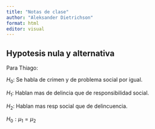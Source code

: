 ```yaml
---
title: "Notas de clase"
author: "Aleksander Dietrichson"
format: html
editor: visual
---
```


## Hypotesis nula y alternativa

Para Thiago:

$H_0$: Se habla de crimen y de problema social por igual.

$H_1$: Hablan mas de delincia que de responsibilidad social.

$H_2$: Hablan mas resp social que de delincuencia.

$H_0: \mu_1=\mu_2$
